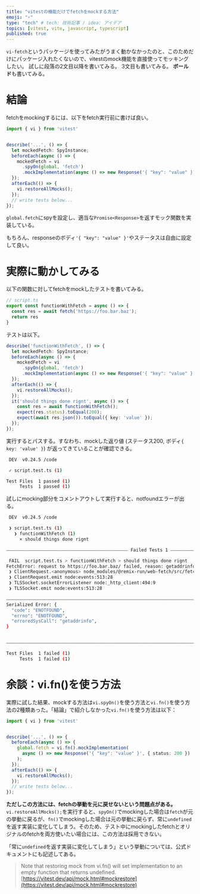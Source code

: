 ```yaml
---
title: "vitestの機能だけでfetchをmockする方法"
emoji: "⚡️"
type: "tech" # tech: 技術記事 / idea: アイデア
topics: [vitest, vite, javascript, typescript]
published: true
---
```


`vi-fetch`というパッケージを使ってみたがうまく動かなかったのと、このためだけにパッケージ入れたくないので、vitestのmock機能を直接使ってモッキングしたい。
試しに段落の2文目以降を書いてみる。
3文目も書いてみる。
**ボールド**も書いてみる。

# 結論

fetchをmockingするには、以下をfetch実行前に書けば良い。

```typescript
import { vi } from 'vitest'


describe('...', () => {
  let mockedFetch: SpyInstance;
  beforeEach(async () => {
    mockedFetch = vi
      .spyOn(global, 'fetch')
      .mockImplementation(async () => new Response('{ "key": "value" }', { status: 200 }));
  });
  afterEach(() => {
    vi.restoreAllMocks();
  });
  // write tests below...
});
```

`global.fetch`にspyを設定し、適当な`Promise<Response>`を返すモック関数を実装している。

もちろん、responseのボディ`'{ "key": "value" }'`やステータスは自由に設定して良い。

# 実際に動かしてみる

以下の関数に対してfetchをmockしたテストを書いてみる。

```typescript
// script.ts
export const functionWithFetch = async () => {
  const res = await fetch('https://foo.bar.baz');
  return res
}
```

テストは以下。

```typescript
describe('functionWithFetch', () => {
  let mockedFetch: SpyInstance;
  beforeEach(async () => {
    mockedFetch = vi
      .spyOn(global, 'fetch')
      .mockImplementation(async () => new Response('{ "key": "value" }', { status: 200 }));
  });
  afterEach(() => {
    vi.restoreAllMocks();
  });
  it('should things done rignt', async () => {
    const res = await functionWithFetch();
    expect(res.status).toEqual(200);
    expect(await res.json()).toEqual({ key: 'value' });
  });
});
```

実行するとパスする。すなわち、mockした返り値 (ステータス200, ボディ`{ key: 'value' }`) が返ってきていることが確認できる。

```sh
 DEV  v0.24.5 /code

 ✓ script.test.ts (1)

Test Files  1 passed (1)
     Tests  1 passed (1)
```

試しにmocking部分をコメントアウトして実行すると、notfoundエラーが出る。

```sh
 DEV  v0.24.5 /code

 ❯ script.test.ts (1)
   ❯ functionWithFetch (1)
     × should things done rignt

⎯⎯⎯⎯⎯⎯⎯⎯⎯⎯⎯⎯⎯⎯⎯⎯⎯⎯⎯⎯⎯⎯⎯⎯⎯⎯⎯⎯⎯⎯⎯⎯⎯⎯⎯⎯⎯⎯⎯⎯⎯⎯⎯⎯⎯⎯⎯⎯⎯⎯⎯⎯⎯⎯⎯ Failed Tests 1 ⎯⎯⎯⎯⎯⎯⎯⎯⎯⎯⎯⎯⎯⎯⎯⎯⎯⎯⎯⎯⎯⎯⎯⎯⎯⎯⎯⎯⎯⎯⎯⎯⎯⎯⎯⎯⎯⎯⎯⎯⎯⎯⎯⎯⎯⎯⎯⎯⎯⎯⎯⎯⎯⎯⎯⎯

 FAIL  script.test.ts > functionWithFetch > should things done rignt
FetchError: request to https://foo.bar.baz/ failed, reason: getaddrinfo ENOTFOUND foo.bar.baz
 ❯ ClientRequest.<anonymous> node_modules/@remix-run/web-fetch/src/fetch.js:111:11
 ❯ ClientRequest.emit node:events:513:28
 ❯ TLSSocket.socketErrorListener node:_http_client:494:9
 ❯ TLSSocket.emit node:events:513:28

⎯⎯⎯⎯⎯⎯⎯⎯⎯⎯⎯⎯⎯⎯⎯⎯⎯⎯⎯⎯⎯⎯⎯⎯⎯⎯⎯⎯⎯⎯⎯⎯⎯⎯⎯⎯⎯⎯⎯⎯⎯⎯⎯⎯⎯⎯⎯⎯⎯⎯⎯⎯⎯⎯⎯⎯⎯⎯⎯⎯⎯⎯⎯⎯⎯⎯⎯⎯⎯⎯⎯⎯⎯⎯⎯⎯⎯⎯⎯⎯⎯⎯⎯⎯⎯⎯⎯⎯⎯⎯⎯⎯⎯⎯⎯⎯⎯⎯⎯⎯⎯⎯⎯⎯⎯⎯⎯⎯⎯⎯⎯⎯⎯⎯⎯⎯⎯⎯⎯⎯⎯⎯⎯⎯⎯⎯⎯
Serialized Error: {
  "code": "ENOTFOUND",
  "errno": "ENOTFOUND",
  "erroredSysCall": "getaddrinfo",
}


⎯⎯⎯⎯⎯⎯⎯⎯⎯⎯⎯⎯⎯⎯⎯⎯⎯⎯⎯⎯⎯⎯⎯⎯⎯⎯⎯⎯⎯⎯⎯⎯⎯⎯⎯⎯⎯⎯⎯⎯⎯⎯⎯⎯⎯⎯⎯⎯⎯⎯⎯⎯⎯⎯⎯⎯⎯⎯⎯⎯⎯⎯⎯⎯⎯⎯⎯⎯⎯⎯⎯⎯⎯⎯⎯⎯⎯⎯⎯⎯⎯⎯⎯⎯⎯⎯⎯⎯⎯⎯⎯⎯⎯⎯⎯⎯⎯⎯⎯⎯⎯⎯⎯⎯⎯⎯⎯⎯⎯⎯⎯⎯⎯⎯⎯⎯⎯⎯⎯⎯⎯[1/1]⎯

Test Files  1 failed (1)
     Tests  1 failed (1)
```

# 余談：vi.fn()を使う方法

実際に試した結果、mockする方法は`vi.spyOn()`を使う方法と`vi.fn()`を使う方法の2種類あった。「結論」で紹介しなかった`vi.fn()`を使う方法は以下：

```typescript
import { vi } from 'vitest'


describe('...', () => {
  beforeEach(async () => {
    global.fetch = vi.fn().mockImplementation(
      async () => new Response('{ "key": "value" }', { status: 200 })
    );
  });
  afterEach(() => {
    vi.restoreAllMocks();
  });
  // write tests below...
});
```

**ただしこの方法には、fetchの挙動を元に戻せないという問題点がある。**`vi.restoreAllMocks();`を実行すると、`spyOn()`でmockingした場合は`fetch`が元の挙動に戻るが、`fn()`でmockingした場合は元の挙動に戻らず、常に`undefined`を返す実装に変化してしまう。そのため、テスト中にmockingしたfetchとオリジナルのfetchを両方使いたい場合には、この方法は採用できない。

「常に`undefined`を返す実装に変化してしまう」という挙動については、公式ドキュメントにも記述してある。

> Note that restoring mock from vi.fn() will set implementation to an empty function that returns undefined.
> [https://vitest.dev/api/mock.html#mockrestore](https://vitest.dev/api/mock.html#mockrestore)